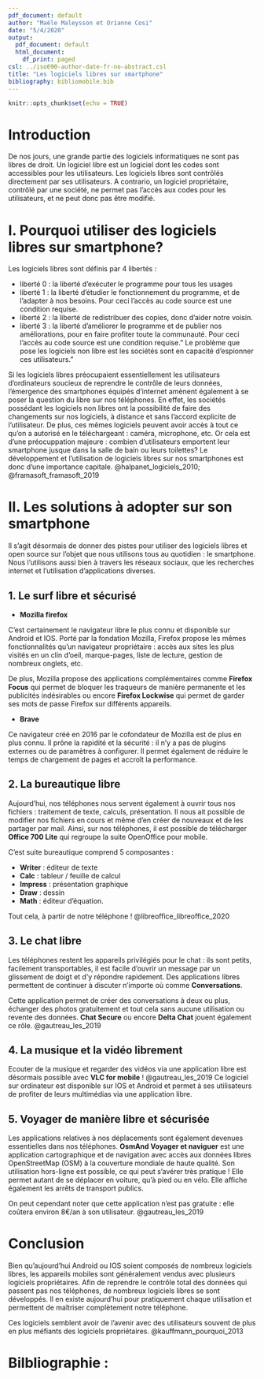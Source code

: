 ```yaml
---
pdf_document: default
author: "Maële Maleysson et Orianne Cosi"
date: "5/4/2020"
output:
  pdf_document: default
  html_document:
    df_print: paged
csl: ../iso690-author-date-fr-no-abstract.csl
title: "Les logiciels libres sur smartphone"
bibliography: bibliomobile.bib
---
```


```r
knitr::opts_chunk$set(echo = TRUE)
```

# Introduction
  
  De nos jours, une grande partie des logiciels informatiques ne sont pas libres de droit. Un logiciel libre est un logiciel dont les codes sont accessibles pour les utilisateurs. Les logiciels libres sont contrôlés directement par ses utilisateurs. A contrario, un logiciel propriétaire, contrôlé par une société, ne permet pas l'accès aux codes pour les utilisateurs, et ne peut donc pas être modifié. 
  

# I. Pourquoi utiliser des logiciels libres sur smartphone?

Les logiciels libres sont définis par 4 libertés :

 - liberté 0 : la liberté d'exécuter le programme pour tous les usages
 - liberté 1 : la liberté d'étudier le fonctionnement du programme, et de l'adapter à nos besoins. Pour ceci l'accès au code source est une condition requise.
- liberté 2 : la liberté de redistribuer des copies, donc d'aider notre voisin.
- liberté 3 : la liberté d'améliorer le programme et de publier nos améliorations, pour en faire profiter toute la communauté. Pour ceci l'accès au code source est une condition requise."
Le problème que pose les logiciels non libre est les sociétés sont en capacité d'espionner ces utilisateurs." 

Si les logiciels libres préocupaient essentiellement les utilisateurs d'ordinateurs soucieux de reprendre le contrôle de leurs données, l'émergence des smartphones équipés d'internet amènent également à se poser la question du libre sur nos téléphones. En effet, les sociétés possédant les logiciels non libres ont la possibilité de faire des changements sur nos logiciels, à distance et sans l'accord explicite de l'utilisateur. De plus, ces mêmes logiciels peuvent avoir accès à tout ce qu'on a autorisé en le téléchargeant : caméra, microphone, etc. Or cela est d'une préocuppation majeure : combien d'utilisateurs emportent leur smartphone jusque dans la salle de bain ou leurs toilettes? Le développement et l'utilisation de logiciels libres sur nos smartphones est donc d'une importance capitale.
@halpanet_logiciels_2010; @framasoft_framasoft_2019

# II. Les solutions à adopter sur son smartphone

  Il s'agit désormais de donner des pistes pour utiliser des logiciels libres et open source sur l'objet que nous utilisons tous au quotidien : le smartphone. 
Nous l'utilisons aussi bien à travers les réseaux sociaux, que les recherches internet et l'utilisation d'applications diverses.

## 1. Le surf libre et sécurisé

* **Mozilla firefox**

C'est certainement le navigateur libre le plus connu et disponible sur Android et IOS. 
Porté par la fondation Mozilla, Firefox propose les mêmes fonctionnalités qu'un navigateur propriétaire : accès aux sites les plus visités en un clin d'oeil, marque-pages, liste de lecture, gestion de nombreux onglets, etc. 

De plus, Mozilla propose des applications complémentaires comme **Firefox Focus** qui permet de bloquer les traqueurs de manière permanente et les publicités indésirables ou encore **Firefox Lockwise** qui permet de garder ses mots de passe Firefox sur différents appareils.


* **Brave**

Ce navigateur créé en 2016 par le cofondateur de Mozilla est de plus en plus connu. Il prône la rapidité et la sécurité : il n'y a pas de plugins externes ou de paramètres à configurer. Il permet également de réduire le temps de chargement de pages et accroît la performance. 


## 2. La bureautique libre

  Aujourd'hui, nos téléphones nous servent également à ouvrir tous nos fichiers : traitement de texte, calculs, présentation. Il nous ait possible de modifier nos fichiers en cours et même d'en créer de nouveaux et de les partager par mail.
  Ainsi, sur nos téléphones, il est possible de télécharger **Office 700 Lite** qui regroupe la suite OpenOffice pour mobile. 
  
  C'est suite bureautique comprend 5 composantes :

  * **Writer** : éditeur de texte
  * **Calc** : tableur / feuille de calcul
  * **Impress** : présentation graphique
  * **Draw** : dessin
  * **Math** : éditeur d'équation.


  Tout cela, à partir de notre téléphone ! 
@libreoffice_libreoffice_2020

## 3. Le chat libre

  Les téléphones restent les appareils privilégiés pour le chat : ils sont petits, facilement transportables, il est facile d'ouvrir un message par un glissement de doigt et d'y répondre rapidement. Des applications libres permettent de continuer à discuter n'importe où comme **Conversations**.
  
  Cette application permet de créer des conversations à deux ou plus, échanger des photos gratuitement et tout cela sans aucune utilisation ou revente des données. **Chat Secure** ou encore **Delta Chat** jouent également ce rôle. 
  @gautreau_les_2019

## 4. La musique et la vidéo librement

  Ecouter de la musique et regarder des vidéos via une application libre est désormais possible avec **VLC for mobile** ! @gautreau_les_2019 Ce logiciel sur ordinateur est disponible sur IOS et Android et permet à ses utilisateurs de profiter de leurs multimédias via une application libre. 


## 5. Voyager de manière libre et sécurisée

  Les applications relatives à nos déplacements sont également devenues essentielles dans nos téléphones. **OsmAnd Voyager et naviguer** est une application cartographique et de navigation avec accès aux données libres OpenStreetMap (OSM) à la couverture mondiale de haute qualité. 
  Son utilisation hors-ligne est possible, ce qui peut s'avérer très pratique ! Elle permet autant de se déplacer en voiture, qu'à pied ou en vélo. Elle affiche également les arrêts de transport publics. 

On peut cependant noter que cette application n'est pas gratuite : elle coûtera environ 8€/an à son utilisateur.
 @gautreau_les_2019 

# Conclusion

  Bien qu'aujourd'hui Android ou IOS soient composés de nombreux logiciels libres, les appareils mobiles sont généralement vendus avec plusieurs logiciels propriétaires. Afin de reprendre le contrôle total des données qui passent pas nos téléphones, de nombreux logiciels libres se sont développés. Il en existe aujourd'hui pour pratiquement chaque utilisation et permettent de maîtriser complètement notre téléphone.
  
  Ces logiciels semblent avoir de l'avenir avec des utilisateurs souvent de plus en plus méfiants des logiciels propriétaires. 
  @kauffmann_pourquoi_2013


  
# **Bilbliographie** :


